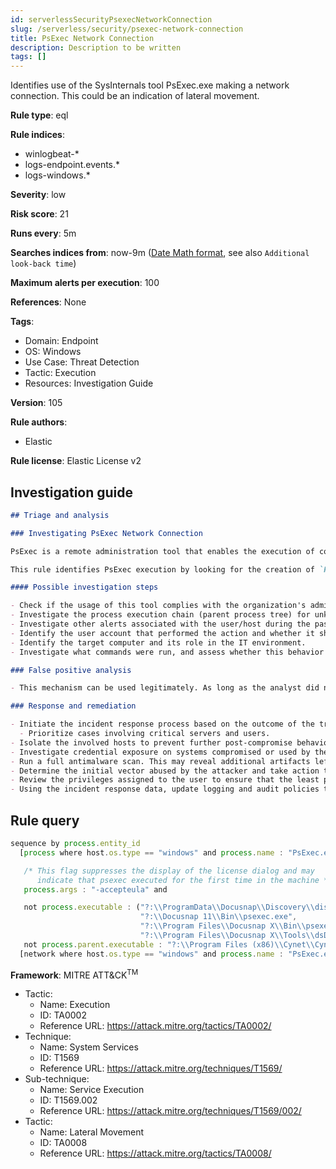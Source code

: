```yaml
---
id: serverlessSecurityPsexecNetworkConnection
slug: /serverless/security/psexec-network-connection
title: PsExec Network Connection
description: Description to be written
tags: []
---
```


<div id="psexec-network-connection"></div>

Identifies use of the SysInternals tool PsExec.exe making a network connection. This could be an indication of lateral movement.

**Rule type**: eql

**Rule indices**: 

* winlogbeat-*
* logs-endpoint.events.*
* logs-windows.*

**Severity**: low

**Risk score**: 21

**Runs every**: 5m

**Searches indices from**: now-9m ([Date Math format](((ref))/common-options.html#date-math), see also <DocLink id="serverlessSecurityRulesUiCreate" section="set-the-rules-schedule">`Additional look-back time`</DocLink>)

**Maximum alerts per execution**: 100

**References**: None

**Tags**: 

* Domain: Endpoint
* OS: Windows
* Use Case: Threat Detection
* Tactic: Execution
* Resources: Investigation Guide

**Version**: 105

**Rule authors**: 

* Elastic

**Rule license**: Elastic License v2

## Investigation guide

```markdown
## Triage and analysis

### Investigating PsExec Network Connection

PsExec is a remote administration tool that enables the execution of commands with both regular and SYSTEM privileges on Windows systems. Microsoft develops it as part of the Sysinternals Suite. Although commonly used by administrators, PsExec is frequently used by attackers to enable lateral movement and execute commands as SYSTEM to disable defenses and bypass security protections.

This rule identifies PsExec execution by looking for the creation of `PsExec.exe`, the default name for the utility, followed by a network connection done by the process.

#### Possible investigation steps

- Check if the usage of this tool complies with the organization's administration policy.
- Investigate the process execution chain (parent process tree) for unknown processes. Examine their executable files for prevalence, whether they are located in expected locations, and if they are signed with valid digital signatures.
- Investigate other alerts associated with the user/host during the past 48 hours.
- Identify the user account that performed the action and whether it should perform this kind of action.
- Identify the target computer and its role in the IT environment.
- Investigate what commands were run, and assess whether this behavior is prevalent in the environment by looking for similar occurrences across hosts.

### False positive analysis

- This mechanism can be used legitimately. As long as the analyst did not identify suspicious activity related to the user or involved hosts, and the tool is allowed by the organization's policy, such alerts can be dismissed.

### Response and remediation

- Initiate the incident response process based on the outcome of the triage.
  - Prioritize cases involving critical servers and users.
- Isolate the involved hosts to prevent further post-compromise behavior.
- Investigate credential exposure on systems compromised or used by the attacker to ensure all compromised accounts are identified. Reset passwords for these accounts and other potentially compromised credentials, such as email, business systems, and web services.
- Run a full antimalware scan. This may reveal additional artifacts left in the system, persistence mechanisms, and malware components.
- Determine the initial vector abused by the attacker and take action to prevent reinfection through the same vector.
- Review the privileges assigned to the user to ensure that the least privilege principle is being followed.
- Using the incident response data, update logging and audit policies to improve the mean time to detect (MTTD) and the mean time to respond (MTTR).

```

## Rule query

```js
sequence by process.entity_id
  [process where host.os.type == "windows" and process.name : "PsExec.exe" and event.type == "start" and

   /* This flag suppresses the display of the license dialog and may
      indicate that psexec executed for the first time in the machine */
   process.args : "-accepteula" and

   not process.executable : ("?:\\ProgramData\\Docusnap\\Discovery\\discovery\\plugins\\17\\Bin\\psexec.exe",
                             "?:\\Docusnap 11\\Bin\\psexec.exe",
                             "?:\\Program Files\\Docusnap X\\Bin\\psexec.exe",
                             "?:\\Program Files\\Docusnap X\\Tools\\dsDNS.exe") and
   not process.parent.executable : "?:\\Program Files (x86)\\Cynet\\Cynet Scanner\\CynetScanner.exe"]
  [network where host.os.type == "windows" and process.name : "PsExec.exe"]

```

**Framework**: MITRE ATT&CK<sup>TM</sup>

* Tactic:
    * Name: Execution
    * ID: TA0002
    * Reference URL: https://attack.mitre.org/tactics/TA0002/
* Technique:
    * Name: System Services
    * ID: T1569
    * Reference URL: https://attack.mitre.org/techniques/T1569/
* Sub-technique:
    * Name: Service Execution
    * ID: T1569.002
    * Reference URL: https://attack.mitre.org/techniques/T1569/002/
* Tactic:
    * Name: Lateral Movement
    * ID: TA0008
    * Reference URL: https://attack.mitre.org/tactics/TA0008/

